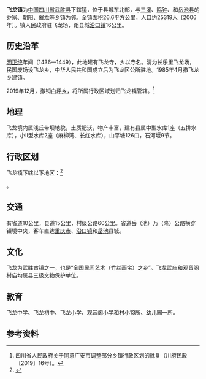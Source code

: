 {{Otheruses
|subject=[[四川省|四川省]][[武胜县|武胜县]]所辖镇
|other= 中国其他地区“[[镇|行政建制镇]]”名
|飞龙镇
}}
{{中国乡级行政区|51/16/22/103/000
| 政府驻地 = 为民街5号
}}
'''飞龙镇'''为[[中华人民共和国|中国]][[四川省|四川省]][[武胜县|武胜县]]下辖[[镇|镇]]，位于县城东北部，与[[三溪|三溪]]、[[鸣钟|鸣钟]]、和[[岳池县|岳池县]]的乔家、朝阳、催龙等乡镇为邻。全镇面积26.6平方公里，人口约25319人〔2006年〕。镇人民政府驻飞龙场，距县城[[沿口镇|沿口镇]]16公里。

==历史沿革==
[[明朝|明]][[正统_(年号)|正统]]年间（1436—1449），此地建有飞龙寺，乡以寺名。清为长乐里飞龙场，民国废场设飞龙乡，中华人民共和国成立后为飞龙区公所驻地。1985年4月撤飞龙乡建镇。

2019年12月，撤销[[白坪乡|白坪乡]]，将所属行政区域划归飞龙镇管辖。<ref>四川省人民政府关于同意广安市调整部分乡镇行政区划的批复（川府民政〔2019〕16号）。</ref>

==地理==
飞龙境内属浅丘带坝地貌，土质肥沃，物产丰富，建有县属中型水库1座（五排水库），小Ⅱ型水库2座（麻柳湾、长红水库），山平塘126口，石河堰9节。

==行政区划==
飞龙镇下辖以下地区：<ref>{{PRC admin/ref sgc|51/16/22/103/000}}</ref>

{{PRC admin/children|51/16/22/103/000}}。

==交通==
有省道10公里，县道15公里，村级公路60公里。省道岳（池）万（隆）公路横穿镇境中央，客车直达[[重庆市|重庆市]]、[[沿口镇|沿口镇]]和[[岳池|岳池]]县城。

==文化==
飞龙为武胜古镇之一，也是“全国民间艺术（竹丝画帘）之乡”。飞龙武庙和观音阁村庙均属县三级文物保护单位。

==教育==
飞龙中学、飞龙初中、飞龙小学、观音阁小学和村小13所、幼儿园一所。

==参考资料==
{{reflist}}

{{PRC admin/navcat|51/16/22/103/000}}
